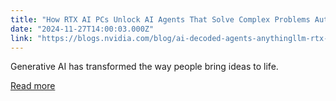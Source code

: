 ```yaml
---
title: "How RTX AI PCs Unlock AI Agents That Solve Complex Problems Autonomously With Generative AI"
date: "2024-11-27T14:00:03.000Z"
link: "https://blogs.nvidia.com/blog/ai-decoded-agents-anythingllm-rtx-ai/"
---
```


Generative AI has transformed the way people bring ideas to life.

[Read more](https://blogs.nvidia.com/blog/ai-decoded-agents-anythingllm-rtx-ai/)
